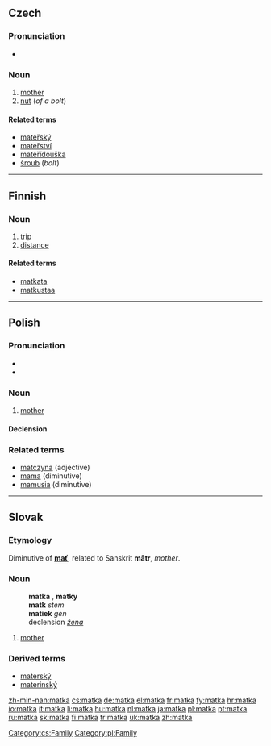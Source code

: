 ==Czech==

===Pronunciation===
*{{audio|Cs-matka.ogg|audio}}

===Noun===
{{cs-noun|g=f}}

# [[mother]]
# [[nut]] (''of a bolt'')

====Related terms====
* [[mateřský]] {{m}}
* [[mateřství]] {{f}}
* [[mateřídouška]] {{f}}
* [[šroub]] {{m}} (''bolt'')

[[Category:cs:Family]]

----

==Finnish==

===Noun===
{{fi-noun|matk|type=kala}}

# [[trip]]
# [[distance]]

====Related terms====
*[[matkata]]
*[[matkustaa]]

----

==Polish==

===Pronunciation===
*{{audio|Pl-matka.ogg|audio}}
* {{IPA|[ˈmatka]}}

===Noun===
{{infl|pl|noun|g=f}}

# [[mother]]

====Declension====
{{pl-decl-noun
|matka|matki
|matki|matek
|matce|matkom
|matkę|matki
|matką|matkami
|matce|matkach
|matko|matki
}}

===Related terms===
* [[matczyna]] (adjective)
* [[mama]] (diminutive)
* [[mamusia]] (diminutive)

[[Category:pl:Family]]
----

==Slovak==

===Etymology===
Diminutive of '''[[mať#Slovak|mať]]''', related to Sanskrit '''mātr''', ''mother''.

===Noun===
:'''matka''' {{f}}, '''matky''' {{p}}
:'''matk''' ''stem''
:'''matiek''' ''gen'' {{p}}
:declension ''[[Appendix:Slovak declension pattern žena|žena]]''

# [[mother]]

===Derived terms===
*[[materský]]
*[[materinský]]

[[zh-min-nan:matka]]
[[cs:matka]]
[[de:matka]]
[[el:matka]]
[[fr:matka]]
[[fy:matka]]
[[hr:matka]]
[[io:matka]]
[[it:matka]]
[[li:matka]]
[[hu:matka]]
[[nl:matka]]
[[ja:matka]]
[[pl:matka]]
[[pt:matka]]
[[ru:matka]]
[[sk:matka]]
[[fi:matka]]
[[tr:matka]]
[[uk:matka]]
[[zh:matka]]